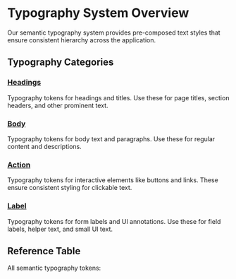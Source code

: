 
<Meta title="Token Reference/Semantic/Typography/Overview" />

# Typography System Overview

Our semantic typography system provides pre-composed text styles that ensure consistent hierarchy across the application.

## Typography Categories

### [Headings](/story/token-reference-semantic-typography-headings--docs)
Typography tokens for headings and titles. Use these for page titles, section headers, and other prominent text.

### [Body](/story/token-reference-semantic-typography-body--docs)
Typography tokens for body text and paragraphs. Use these for regular content and descriptions.

### [Action](/story/token-reference-semantic-typography-action--docs)
Typography tokens for interactive elements like buttons and links. These ensure consistent styling for clickable text.

### [Label](/story/token-reference-semantic-typography-label--docs)
Typography tokens for form labels and UI annotations. Use these for field labels, helper text, and small UI text.

## Reference Table

All semantic typography tokens:

<TokenSystemWrapper>
<TokenTable tier="sys" category="typography" />
</TokenSystemWrapper>